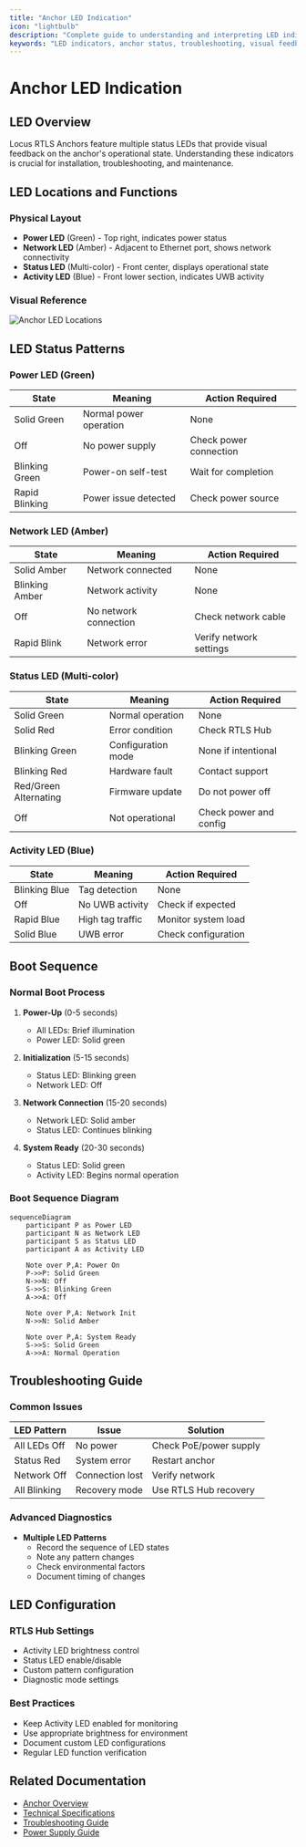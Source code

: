 ```yaml
---
title: "Anchor LED Indication"
icon: "lightbulb"
description: "Complete guide to understanding and interpreting LED indicators on Locus RTLS Anchors"
keywords: "LED indicators, anchor status, troubleshooting, visual feedback, system status, diagnostic lights, RTLS anchor"
---
```


# Anchor LED Indication

## LED Overview

Locus RTLS Anchors feature multiple status LEDs that provide visual feedback on the anchor's operational state. Understanding these indicators is crucial for installation, troubleshooting, and maintenance.

## LED Locations and Functions

### Physical Layout

* **Power LED** (Green) - Top right, indicates power status
* **Network LED** (Amber) - Adjacent to Ethernet port, shows network connectivity
* **Status LED** (Multi-color) - Front center, displays operational state
* **Activity LED** (Blue) - Front lower section, indicates UWB activity

### Visual Reference

![Anchor LED Locations](../images/anchor-led-locations.png)

## LED Status Patterns

### Power LED (Green)

| State          | Meaning                | Action Required        |
| -------------- | ---------------------- | ---------------------- |
| Solid Green    | Normal power operation | None                   |
| Off            | No power supply        | Check power connection |
| Blinking Green | Power-on self-test     | Wait for completion    |
| Rapid Blinking | Power issue detected   | Check power source     |

### Network LED (Amber)

| State          | Meaning               | Action Required         |
| -------------- | --------------------- | ----------------------- |
| Solid Amber    | Network connected     | None                    |
| Blinking Amber | Network activity      | None                    |
| Off            | No network connection | Check network cable     |
| Rapid Blink    | Network error         | Verify network settings |

### Status LED (Multi-color)

| State                 | Meaning            | Action Required        |
| --------------------- | ------------------ | ---------------------- |
| Solid Green           | Normal operation   | None                   |
| Solid Red             | Error condition    | Check RTLS Hub         |
| Blinking Green        | Configuration mode | None if intentional    |
| Blinking Red          | Hardware fault     | Contact support        |
| Red/Green Alternating | Firmware update    | Do not power off       |
| Off                   | Not operational    | Check power and config |

### Activity LED (Blue)

| State         | Meaning          | Action Required     |
| ------------- | ---------------- | ------------------- |
| Blinking Blue | Tag detection    | None                |
| Off           | No UWB activity  | Check if expected   |
| Rapid Blue    | High tag traffic | Monitor system load |
| Solid Blue    | UWB error        | Check configuration |

## Boot Sequence

### Normal Boot Process

1. **Power-Up** (0-5 seconds)
   * All LEDs: Brief illumination
   * Power LED: Solid green

2. **Initialization** (5-15 seconds)
   * Status LED: Blinking green
   * Network LED: Off

3. **Network Connection** (15-20 seconds)
   * Network LED: Solid amber
   * Status LED: Continues blinking

4. **System Ready** (20-30 seconds)
   * Status LED: Solid green
   * Activity LED: Begins normal operation

### Boot Sequence Diagram

```mermaid
sequenceDiagram
    participant P as Power LED
    participant N as Network LED
    participant S as Status LED
    participant A as Activity LED
    
    Note over P,A: Power On
    P->>P: Solid Green
    N->>N: Off
    S->>S: Blinking Green
    A->>A: Off
    
    Note over P,A: Network Init
    N->>N: Solid Amber
    
    Note over P,A: System Ready
    S->>S: Solid Green
    A->>A: Normal Operation
```

## Troubleshooting Guide

### Common Issues

| LED Pattern  | Issue           | Solution               |
| ------------ | --------------- | ---------------------- |
| All LEDs Off | No power        | Check PoE/power supply |
| Status Red   | System error    | Restart anchor         |
| Network Off  | Connection lost | Verify network         |
| All Blinking | Recovery mode   | Use RTLS Hub recovery  |

### Advanced Diagnostics

* **Multiple LED Patterns**
  * Record the sequence of LED states
  * Note any pattern changes
  * Check environmental factors
  * Document timing of changes

## LED Configuration

### RTLS Hub Settings

* Activity LED brightness control
* Status LED enable/disable
* Custom pattern configuration
* Diagnostic mode settings

### Best Practices

* Keep Activity LED enabled for monitoring
* Use appropriate brightness for environment
* Document custom LED configurations
* Regular LED function verification

## Related Documentation

* [Anchor Overview](./anchoroverview)
* [Technical Specifications](./technicalspecifications)
* [Troubleshooting Guide](./troubleshooting)
* [Power Supply Guide](./powersupply)
